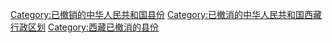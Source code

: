 [[Category:已撤销的中华人民共和国县份|Category:已撤销的中华人民共和国县份]]
[[Category:已撤消的中华人民共和国西藏行政区划‎|Category:已撤消的中华人民共和国西藏行政区划‎]]
[[Category:西藏已撤消的县份|Category:西藏已撤消的县份]]